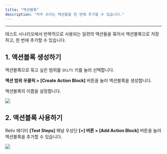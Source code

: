 ```yaml
---
title: "액션블록"
description: "자주 쓰이는 액션들을 한 번에 추가할 수 있습니다."
---
```


---

테스트 시나리오에서 반복적으로 사용되는 일련의 액션들을 묶어서 액션블록으로 저장하고, 한 번에 추가할 수 있습니다.

## 1. 액션블록 생성하기

액션블록으로 묶고 싶은 범위를 `Shift` 키를 눌러 선택합니다.

**액션 범위 우클릭 > \[Create Action Block\]** 버튼을 눌러 액션블록을 생성합니다.

액션블록의 이름을 설정합니다.

<img src="/assets/action-block/create-action-block.png" />

## 2. 액션블록 사용하기

Reliv 에디터 **\[Test Steps\]** 패널 우상단 **\[+\] 버튼 > \[Add Action Block\]** 버튼을 눌러 액션블록을 추가할 수 있습니다.

<img src="/assets/action-block/use-action-block.png" />
